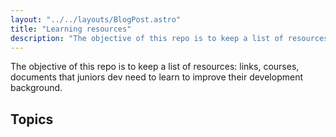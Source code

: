 ```yaml
---
layout: "../../layouts/BlogPost.astro"
title: "Learning resources"
description: "The objective of this repo is to keep a list of resources: links, courses, documents that juniors dev need to learn to improve their development background."
---
```


The objective of this repo is to keep a list of resources: links, courses, documents that juniors dev need to learn to improve their development background.

## Topics


<Catalog />

